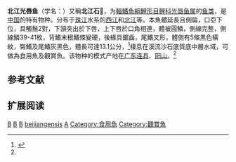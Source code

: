 {{Speciesbox
| name = 北江光唇鱼
| status = LC
| status_system = IUCN3.1
| status_ref = <ref name = IUCN>{{Cite journal | author = Zhao, H. | author2 = Cui, K. | last-author-amp = yes | title = ''Acrossocheilus beijiangensis'' | journal = [[The_IUCN_Red_List_of_Threatened_Species|The IUCN Red List of Threatened Species]] | volume = 2011 | page = e.T166186A6188216 | publisher = [[IUCN|IUCN]] | date = 2011 | url = http://www.iucnredlist.org/details/166186/0 | doi = 10.2305/IUCN.UK.2011-2.RLTS.T166186A6188216.en | access-date = 13 January 2018 | archive-date = 2018-06-02 | archive-url = https://web.archive.org/web/20180602014816/http://www.iucnredlist.org/details/166186/0 | dead-url = no }}</ref>
| image = 
| genus = Acrossocheilus
| species = beijiangensis
| authority = Wu et Lin, 1977<ref name='id5928'>{{cite web| url =http://www.bioinfo.cn/db05/BjdwSpecies.php?action=view&id=5928| title =北江光唇鱼| work =中国动物物种编目数据库| publisher =中国科学院微生物研究所| author =中国科学院动物研究所| accessdate =2009-04-11| deadurl =yes| archiveurl =https://web.archive.org/web/20160305034357/http://www.bioinfo.cn/db05/BjdwSpecies.php?action=view&id=5928| archivedate =2016-03-05}}</ref>
| synonyms = *''Acrossocheilus wenchowensis beijiangensis''<br /><small>Wu & Lin, 1977</small>''
}}

'''北江光唇鱼'''（学名：{{lang|la|''Acrossocheilus beijiangensis''}}）又稱'''北江石𩼧'''，为[[輻鰭魚綱|輻鰭魚綱]][[鯉形目|鯉形目]][[鲤科|鲤科]][[光唇鱼属|光唇鱼属]]的[[鱼类|鱼类]]，是[[中国|中国]]的特有物种。分布于[[珠江|珠江]]水系的[[西江|西江]]和[[北江|北江]]等。本魚體延長且側扁，口亞下位，具觸鬚2對，下頷突出於下唇，上下唇於口角相連，體被圓鱗，側線完整，側線鱗39-41枚，背鰭末根鰭條變硬，後緣具鋸齒，尾鰭叉形，體側有5條黑色橫紋，臀鰭及尾鰭灰黑色，體長可達13.1公分，<ref name=FishBase>{{FishBase taxon|taxon=Acrossocheilus beijiangensis|id=54946|year=2009|month=7}}</ref>棲息在溪流沙石底質底中層水域，可做為食用魚及觀賞魚。该物种的模式产地在[[广东|广东]][[连县|连县]]、[[陽山縣|阳山]]。<ref name='id5928'/>


== 参考文献 ==
{{reflist}}

== 扩展阅读 ==
{{refbegin}}
{{wikispecies-inline|Acrossocheilus beijiangensis|北江光唇鱼}}
{{refend}}
{{Taxonbar|from=Q3752082}}

[[Category:香港鱼类|B]]
[[Category:广东动物|B]]
[[Category:中國特有魚類|B]]
[[Category:光唇鱼属|beijiangensis]]
[[Category:1977年描述的魚類|A]]
[[Category:食用魚|Category:食用魚]]
[[Category:觀賞魚|Category:觀賞魚]]

{{Cypriniformes-stub}}